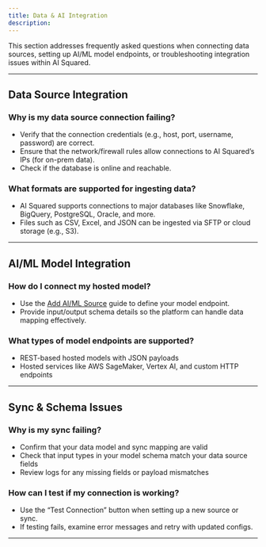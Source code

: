 ```yaml
---
title: Data & AI Integration
description:
---
```


This section addresses frequently asked questions when connecting data sources, setting up AI/ML model endpoints, or troubleshooting integration issues within AI Squared.

---

## Data Source Integration

### Why is my data source connection failing?

- Verify that the connection credentials (e.g., host, port, username, password) are correct.
- Ensure that the network/firewall rules allow connections to AI Squared’s IPs (for on-prem data).
- Check if the database is online and reachable.

### What formats are supported for ingesting data?

- AI Squared supports connections to major databases like Snowflake, BigQuery, PostgreSQL, Oracle, and more.
- Files such as CSV, Excel, and JSON can be ingested via SFTP or cloud storage (e.g., S3).

---

## AI/ML Model Integration

### How do I connect my hosted model?

- Use the [Add AI/ML Source](/activation/ai-modelling/connect-source) guide to define your model endpoint.
- Provide input/output schema details so the platform can handle data mapping effectively.

### What types of model endpoints are supported?

- REST-based hosted models with JSON payloads
- Hosted services like AWS SageMaker, Vertex AI, and custom HTTP endpoints

---

## Sync & Schema Issues

### Why is my sync failing?

- Confirm that your data model and sync mapping are valid
- Check that input types in your model schema match your data source fields
- Review logs for any missing fields or payload mismatches

### How can I test if my connection is working?

- Use the “Test Connection” button when setting up a new source or sync.
- If testing fails, examine error messages and retry with updated configs.

---
